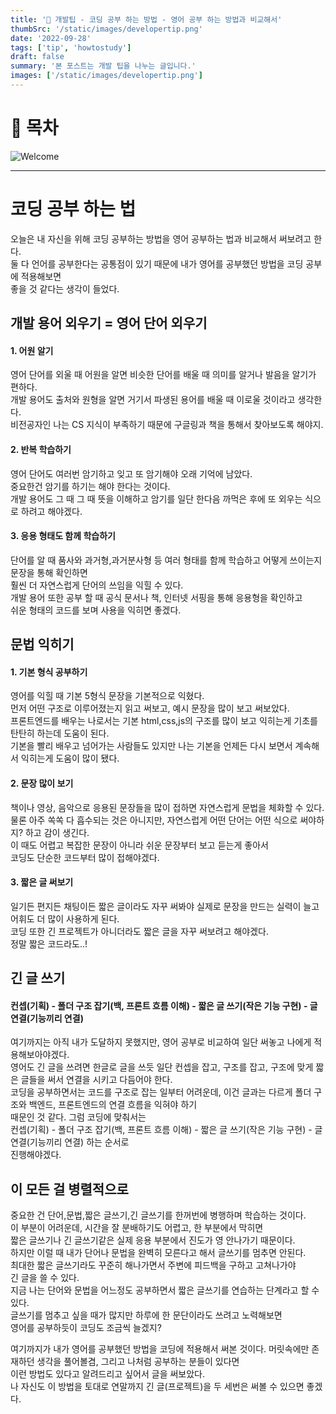 ```yaml
---
title: '💖 개발팁 - 코딩 공부 하는 방법 - 영어 공부 하는 방법과 비교해서'
thumbSrc: '/static/images/developertip.png'
date: '2022-09-28'
tags: ['tip', 'howtostudy']
draft: false
summary: '본 포스트는 개발 팁을 나누는 글입니다.'
images: ['/static/images/developertip.png']
---
```


# 📌 목차

![Welcome](/static/images/developertip.png)

---

# 코딩 공부 하는 법

오늘은 내 자신을 위해 코딩 공부하는 방법을 영어 공부하는 법과 비교해서 써보려고 한다.<br/>
둘 다 언어를 공부한다는 공통점이 있기 때문에 내가 영어를 공부했던 방법을 코딩 공부에 적용해보면 <br/>
좋을 것 같다는 생각이 들었다.

## 개발 용어 외우기 = 영어 단어 외우기

#### 1. 어원 알기<br/>

영어 단어를 외울 때 어원을 알면 비슷한 단어를 배울 때 의미를 알거나 발음을 알기가 편하다. <br/>
개발 용어도 출처와 원형을 알면 거기서 파생된 용어를 배울 때 이로울 것이라고 생각한다.<br/>
비전공자인 나는 CS 지식이 부족하기 때문에 구글링과 책을 통해서 찾아보도록 해야지.<br/>

#### 2. 반복 학습하기<br/>

영어 단어도 여러번 암기하고 잊고 또 암기해야 오래 기억에 남았다.<br/>
중요한건 암기를 하기는 해야 한다는 것이다. <br/>
개발 용어도 그 때 그 때 뜻을 이해하고 암기를 일단 한다음 까먹은 후에 또 외우는 식으로 하려고 해야겠다.

#### 3. 응용 형태도 함께 학습하기<br/>

단어를 알 때 품사와 과거형,과거분사형 등 여러 형태를 함께 학습하고 어떻게 쓰이는지 문장을 통해 확인하면<br/>
훨씬 더 자연스럽게 단어의 쓰임을 익힐 수 있다. <br/>
개발 용어 또한 공부 할 때 공식 문서나 책, 인터넷 서핑을 통해 응용형을 확인하고 <br/>
쉬운 형태의 코드를 보며 사용을 익히면 좋겠다.

## 문법 익히기

#### 1. 기본 형식 공부하기<br/>

영어를 익힐 때 기본 5형식 문장을 기본적으로 익혔다.<br/>
먼저 어떤 구조로 이루어졌는지 읽고 써보고, 예시 문장을 많이 보고 써보았다. <br/>
프론트엔드를 배우는 나로서는 기본 html,css,js의 구조를 많이 보고 익히는게 기초를 탄탄히 하는데 도움이 된다.<br/>
기본을 빨리 배우고 넘어가는 사람들도 있지만 나는 기본을 언제든 다시 보면서 계속해서 익히는게 도움이 많이 됐다.

#### 2. 문장 많이 보기<br/>

책이나 영상, 음악으로 응용된 문장들을 많이 접하면 자연스럽게 문법을 체화할 수 있다.<br/>
물론 아주 쏙쏙 다 흡수되는 것은 아니지만, 자연스럽게 어떤 단어는 어떤 식으로 써야하지? 하고 감이 생긴다.<br/>
이 때도 어렵고 복잡한 문장이 아니라 쉬운 문장부터 보고 듣는게 좋아서<br/>
코딩도 단순한 코드부터 많이 접해야겠다.<br/>

#### 3. 짧은 글 써보기<br/>

일기든 편지든 채팅이든 짧은 글이라도 자꾸 써봐야 실제로 문장을 만드는 실력이 늘고 어휘도 더 많이 사용하게 된다.<br/>
코딩 또한 긴 프로젝트가 아니더라도 짧은 글을 자꾸 써보려고 해야겠다.<br/>
정말 짧은 코드라도..!

## 긴 글 쓰기

#### 컨셉(기획) - 폴더 구조 잡기(백, 프론트 흐름 이해) - 짧은 글 쓰기(작은 기능 구현) - 글 연결(기능끼리 연결)

여기까지는 아직 내가 도달하지 못했지만, 영어 공부로 비교하여 일단 써놓고 나에게 적용해보아야겠다.<br/>
영어도 긴 글을 쓰려면 한글로 글을 쓰듯 일단 컨셉을 잡고, 구조를 잡고, 구조에 맞게 짧은 글들을 써서 연결을 시키고 다듬어야 한다. <br/>
코딩을 공부하면서는 코드를 구조로 잡는 일부터 어려운데, 이건 글과는 다르게 폴더 구조와 백엔드, 프론트엔드의 연결 흐름을 익혀야 하기 <br/>
때문인 것 같다.
그럼 코딩에 맞춰서는 <br/>
컨셉(기획) - 폴더 구조 잡기(백, 프론트 흐름 이해) - 짧은 글 쓰기(작은 기능 구현) - 글 연결(기능끼리 연결) 하는 순서로 <br/>
진행해야겠다.

## 이 모든 걸 병렬적으로

중요한 건 단어,문법,짧은 글쓰기,긴 글쓰기를 한꺼번에 병행하며 학습하는 것이다.<br/>
이 부분이 어려운데, 시간을 잘 분배하기도 어렵고, 한 부분에서 막히면 <br/>
짧은 글쓰기나 긴 글쓰기같은 실제 응용 부분에서 진도가 영 안나가기 때문이다. <br/>
하지만 이럴 때 내가 단어나 문법을 완벽히 모른다고 해서 글쓰기를 멈추면 안된다. <br/>
최대한 짧은 글쓰기라도 꾸준히 해나가면서 주변에 피드백을 구하고 고쳐나가야 <br/>
긴 글을 쓸 수 있다. <br/>
지금 나는 단어와 문법을 어느정도 공부하면서 짧은 글쓰기를 연습하는 단계라고 할 수 있다. <br/>
글쓰기를 멈추고 싶을 때가 많지만 하루에 한 문단이라도 쓰려고 노력해보면 <br/>
영어를 공부하듯이 코딩도 조금씩 늘겠지?<br/>

여기까지가 내가 영어를 공부했던 방법을 코딩에 적용해서 써본 것이다.
머릿속에만 존재하던 생각을 풀어볼겸, 그리고 나처럼 공부하는 분들이 있다면 <br/>
이런 방법도 있다고 알려드리고 싶어서 글을 써보았다.<br/>
나 자신도 이 방법을 토대로 연말까지 긴 글(프로젝트)을 두 세번은 써볼 수 있으면 좋겠다.
